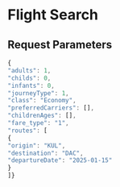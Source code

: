 # Flight Search

## Request Parameters

```js copy filename="_> Sample Request"
{
"adults": 1,
"childs": 0,
"infants": 0,
"journeyType": 1,
"class": "Economy",
"preferredCarriers": [],
"childrenAges": [],
"fare_type": "1",
"routes": [
{
"origin": "KUL",
"destination": "DAC",
"departureDate": "2025-01-15"
}
]}
```
